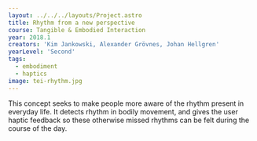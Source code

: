 ---
layout: ../../../layouts/Project.astro
title: Rhythm from a new perspective
course: Tangible & Embodied Interaction
year: 2018.1
creators: 'Kim Jankowski, Alexander Grövnes, Johan Hellgren'
yearLevel: 'Second'
tags:
  - embodiment
  - haptics
image: tei-rhythm.jpg
---

This concept seeks to make people more aware of the rhythm present in everyday life. It detects rhythm in bodily movement, and gives the user haptic feedback so these otherwise missed rhythms can be felt during the course of the day. 

<MauVideo id="0_qzh5yf1m" />

